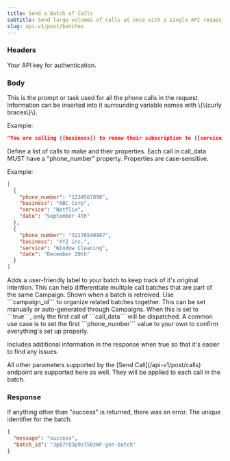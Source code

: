 ```yaml
---
title: Send a Batch of Calls
subtitle: Send large volumes of calls at once with a single API request.
slug: api-v1/post/batches
---
```



### Headers

<ParamField header="authorization" type="string" required>
  Your API key for authentication.
</ParamField>

### Body

<ParamField body="base_prompt" type="string" required>
  This is the prompt or task used for all the phone calls in the request. Information can be inserted into it surrounding variable names with \{\{curly braces\}\}.

Example:

```json
"You are calling {{business}} to renew their subscription to {{service}} before it expires on {{date}}."
```

</ParamField>

<ParamField body="call_data" type="array" required>
  Define a list of calls to make and their properties. Each call in call_data MUST have a "phone_number" property. Properties are case-sensitive.

Example:

```json
[
  {
    "phone_number": "1234567890",
    "business": "ABC Corp",
    "service": "Netflix",
    "date": "September 4th"
  },
  {
    "phone_number": "32176540987",
    "business": "XYZ inc.",
    "service": "Window Cleaning",
    "date": "December 20th"
  }
]
```

</ParamField>

<ParamField body="label" type="string">
  Adds a user-friendly label to your batch to keep track of it's original intention. This can help differentiate
  multiple call batches that are part of the same Campaign. Shown when a batch is retreived.
</ParamField>

<ParamField body="campaign_id" type="string">
  Use ```campaign_id``` to organize related batches together. This can be set manually or auto-generated through
  Campaigns.
</ParamField>

<ParamField body="test_mode" type="boolean" default="false">
  When this is set to ```true```, only the first call of ```call_data``` will be dispatched. A common use case is to set the first ```phone_number``` value to your own to confirm everything's set up properly.

Includes additional information in the response when true so that it's easier to find any issues.

</ParamField>

<ParamField body="*">
  All other parameters supported by the [Send Call](/api-v1/post/calls) endpoint are supported here as well. They will
  be applied to each call in the batch.
</ParamField>

### Response

<ResponseField name="message" type="string">
  If anything other than "success" is returned, there was an error.
</ResponseField>

<ResponseField name="batch_id" type="string">
  The unique identifier for the batch.
</ResponseField>

<ResponseExample>

```json Response
{
  "message": "success",
  "batch_id": "3p$7rQ3p9sT5bzmF-gen-batch"
}
```

</ResponseExample>
